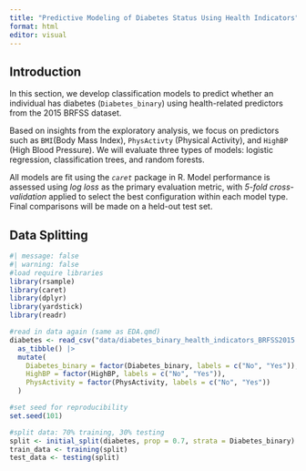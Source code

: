 ```yaml
---
title: "Predictive Modeling of Diabetes Status Using Health Indicators"
format: html
editor: visual
---
```


## Introduction

In this section, we develop classification models to predict whether an individual has diabetes (`Diabetes_binary`) using health-related predictors from the 2015 BRFSS dataset.

Based on insights from the exploratory analysis, we focus on predictors such as `BMI`(Body Mass Index), `PhysActivty` (Physical Activity), and `HighBP` (High Blood Pressure). We will evaluate three types of models: logistic regression, classification trees, and random forests.

All models are fit using the *`caret`* package in R. Model performance is assessed using *log loss* as the primary evaluation metric, with *5-fold cross-validation* applied to select the best configuration within each model type. Final comparisons will be made on a held-out test set.

## Data Splitting

```r
#| message: false
#| warning: false
#load require libraries 
library(rsample)
library(caret)
library(dplyr)
library(yardstick)
library(readr)

#read in data again (same as EDA.qmd)
diabetes <- read_csv("data/diabetes_binary_health_indicators_BRFSS2015.csv") |>
  as_tibble() |>
  mutate(
    Diabetes_binary = factor(Diabetes_binary, labels = c("No", "Yes")),
    HighBP = factor(HighBP, labels = c("No", "Yes")),
    PhysActivity = factor(PhysActivity, labels = c("No", "Yes"))
  )

#set seed for reproducibility
set.seed(101)

#split data: 70% training, 30% testing
split <- initial_split(diabetes, prop = 0.7, strata = Diabetes_binary)
train_data <- training(split)
test_data <- testing(split)
```
